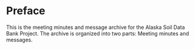 # Preface

This is the meeting minutes and message archive for the Alaska Soil Data Bank Project. The archive is organized into two parts: Meeting minutes and messages.

